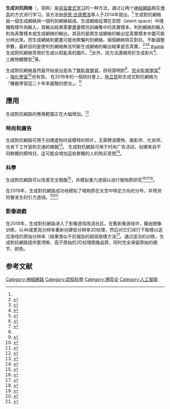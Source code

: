 {{NoteTA
|G1 = IT
}}
'''生成对抗网络'''（{{lang-en|'''G'''enerative '''A'''dversarial '''N'''etwork}}，简称{{lang|en|GAN}}）是[[非监督式学习|非监督式学习]]的一种方法，通过让两个[[人工神经网络|神经網路]]相互[[博弈论|博弈]]的方式进行学习。该方法由[[伊恩·古德费洛|伊恩·古德费洛]]等人于2014年提出。<ref name="MyUser_Arxiv.org_April_7_2016c"/>
生成對抗網絡由一個生成網絡與一個判別網絡組成。生成網絡從潛在空間（latent space）中隨機取樣作為輸入，其輸出結果需要盡量模仿訓練集中的真實樣本。判別網絡的輸入則為真實樣本或生成網絡的輸出，其目的是將生成網絡的輸出從真實樣本中盡可能分辨出來。而生成網絡則要盡可能地欺騙判別網絡。兩個網絡相互對抗、不斷調整參數，最終目的是使判別網絡無法判斷生成網絡的輸出結果是否真實。<ref>{{Cite web |url=http://xinwen.eastday.com/a/170113081516834.html |title=能根據文字生成圖片的 GAN，深度學習領域的又一新星 |access-date=2018-04-15 |archive-url=https://web.archive.org/web/20180415124917/http://xinwen.eastday.com/a/170113081516834.html |archive-date=2018-04-15 |dead-url=yes }}</ref><ref name="MyUser_Arxiv.org_April_7_2016c">{{cite arXiv|class=stat.ML|first2=Jean|last2=Pouget-Abadie|title=Generative Adversarial Networks|eprint=1406.2661|last1=Goodfellow|first1=Ian J.|last3=Mirza|first3=Mehdi|last4=Xu|first4=Bing|last5=Warde-Farley|first5=David|last6=Ozair|first6=Sherjil|last7=Courville|first7=Aaron|last8=Bengio|first8=Yoshua|year=2014}}</ref><ref name="OpenAI_com">{{citation |url=http://openai.com/blog/generative-models/ |title=Generative Models |publisher=[[OpenAI|OpenAI]] |date= |authors=Andrej Karpathy, Pieter Abbeel, Greg Brockman, Peter Chen, Vicki Cheung, Rocky Duan, Ian Goodfellow, Durk Kingma, Jonathan Ho, Rein Houthooft, Tim Salimans, John Schulman, Ilya Sutskever, And Wojciech Zaremba |accessdate=April 7, 2016 |archive-date=2021-04-22 |archive-url=https://web.archive.org/web/20210422120206/https://openai.com/blog/generative-models/ |dead-url=no }}</ref>
[[image:GAN_deepfake_white_girl.jpg|thumb]]
生成對抗網絡常用於生成以假亂真的圖片。<ref name="ITT_GANs">{{cite arXiv|eprint=1606.03498|title=Improved Techniques for Training GANs|last1=Salimans|first1=Tim|last2=Goodfellow|first2=Ian|last3=Zaremba|first3=Wojciech|last4=Cheung|first4=Vicki|last5=Radford|first5=Alec|last6=Chen|first6=Xi|class=cs.LG|year=2016}}</ref>此外，該方法還被用於生成影片<ref>{{Cite web |url=http://web.mit.edu/vondrick/tinyvideo/ |title=存档副本 |access-date=2017-03-17 |archive-url=https://web.archive.org/web/20170320105122/http://web.mit.edu/vondrick/tinyvideo/ |archive-date=2017-03-20 |dead-url=yes }}</ref>、三維物體模型<ref>{{Cite web |url=http://3dgan.csail.mit.edu/ |title=3D Generative Adversarial Network<!-- Bot generated title --> |access-date=2017-03-17 |archive-date=2019-10-27 |archive-url=https://web.archive.org/web/20191027080206/http://3dgan.csail.mit.edu/ |dead-url=no }}</ref>等。

生成對抗網絡虽然最开始提出是為了[[無監督學習|無監督學習]]，但经證明對{{link-en|半監督學習|Semi-supervised_learning}}<ref name="ITT_GANs" />、[[完全監督學習|完全監督學習]]<ref>{{cite journal|title=Image-to-Image Translation with Conditional Adversarial Nets|url=https://phillipi.github.io/pix2pix/|first1=Phillip|last2=Zhu|first2=Jun-Yan|date=2017|journal=Computer Vision and Pattern Recognition|last3=Zhou|first3=Tinghui|last4=Efros|first4=Alexei|last1=Isola|access-date=2019-06-18|archive-date=2020-04-14|archive-url=https://web.archive.org/web/20200414225155/https://phillipi.github.io/pix2pix/|dead-url=no}}</ref> 、[[強化學習|強化學習]]<ref>{{cite journal|title=Generative Adversarial Imitation Learning|url=http://papers.nips.cc/paper/6391-generative-adversarial-imitation-learning|first1=Jonathon|last2=Ermon|first2=Stefano|journal=Advances in Neural Information Processing Systems|last1=Ho|access-date=2019-06-18|archive-date=2019-10-19|archive-url=https://web.archive.org/web/20191019222917/http://papers.nips.cc/paper/6391-generative-adversarial-imitation-learning|dead-url=no}}</ref>也有效。 在2016年的一個研討會上，[[杨立昆|杨立昆]]称生成式對抗網絡为「機器學習這二十年來最酷的想法」。<ref>{{cite web|title=RL Seminar: The Next Frontier in AI: Unsupervised Learning|url=https://www.youtube.com/watch?v=IbjF5VjniVE|last1=LeCun|first1=Yann|access-date=2019-06-18|archive-date=2020-04-30|archive-url=https://web.archive.org/web/20200430143323/https://www.youtube.com/watch?v=IbjF5VjniVE|dead-url=no}}</ref>

== 應用 ==
生成對抗網路的應用範圍正在大幅增加。<ref>{{Citation|last=Caesar|first=Holger|title=A list of papers on Generative Adversarial (Neural) Networks: nightrome/really-awesome-gan|date=2019-03-01|url=https://github.com/nightrome/really-awesome-gan|access-date=2019-03-02|archive-date=2020-04-30|archive-url=https://web.archive.org/web/20200430143327/https://github.com/nightrome/really-awesome-gan|dead-url=no}}</ref>

=== 時尚和廣告 ===
生成對抗網路可用于创建虚构时装模特的照片，无需聘请模特、摄影师、化妆师，也省下工作室和交通的開銷<ref>{{cite web|title=The Rise of AI Supermodels|url=https://www.cdotrends.com/story/14300/rise-ai-supermodels|last1=Wong|first1=Ceecee|website=CDO Trends|access-date=2019-06-18|archive-date=2020-04-16|archive-url=https://web.archive.org/web/20200416005026/https://www.cdotrends.com/story/14300/rise-ai-supermodels|dead-url=no}}</ref>。 生成對抗網路可用于时尚广告活动，创建來自不同群體的模特兒，这可能会增加這些群體的人的购买意图<ref>{{cite web|title=GANs and Deepfakes Could Revolutionize The Fashion Industry|url=https://www.forbes.com/sites/forbestechcouncil/2019/05/21/gans-and-deepfakes-could-revolutionize-the-fashion-industry/#515624593d17|publisher=Forbes|last1=Dietmar|first1=Julia|access-date=2019-06-18|archive-date=2019-09-04|archive-url=https://web.archive.org/web/20190904214151/https://www.forbes.com/sites/forbestechcouncil/2019/05/21/gans-and-deepfakes-could-revolutionize-the-fashion-industry/#515624593d17|dead-url=no}}</ref>。

=== 科學 ===
生成對抗網路可以改善天文图像<ref>{{cite journal|title=Generative Adversarial Networks recover features in astrophysical images of galaxies beyond the deconvolution limit|last=Schawinski|first=Kevin|last2=Zhang|first2=Ce|date=2017-02-01|journal=Monthly Notices of the Royal Astronomical Society: Letters|issue=1|doi=10.1093/mnrasl/slx008|volume=467|pages=L110–L114|arxiv=1702.00403|bibcode=2017MNRAS.467L.110S|last3=Zhang|first3=Hantian|last4=Fowler|first4=Lucas|last5=Santhanam|first5=Gokula Krishnan}}</ref>，并模拟重力透镜以进行暗物质研究<ref>{{cite news|last1=Kincade|first1=Kathy|title=Researchers Train a Neural Network to Study Dark Matter|url=https://www.rdmag.com/news/2019/05/researchers-train-neural-network-study-dark-matter|publisher=R&D Magazine|accessdate=2019-06-18|archive-date=2019-05-15|archive-url=https://web.archive.org/web/20190515192323/https://www.rdmag.com/news/2019/05/researchers-train-neural-network-study-dark-matter|dead-url=no}}</ref><ref>{{cite news|last1=Kincade|first1=Kathy|title=CosmoGAN: Training a neural network to study dark matter|url=https://phys.org/news/2019-05-cosmogan-neural-network-dark.html|publisher=Phys.org|date=May 16, 2019|accessdate=2019-06-18|archive-date=2020-04-14|archive-url=https://web.archive.org/web/20200414225712/https://phys.org/news/2019-05-cosmogan-neural-network-dark.html|dead-url=no}}</ref><ref>{{cite news|title=Training a neural network to study dark matter|url=https://www.sciencedaily.com/releases/2019/05/190516145206.htm|publisher=Science Daily|date=May 16, 2019|accessdate=2019-06-18|archive-date=2020-04-30|archive-url=https://web.archive.org/web/20200430143314/https://www.sciencedaily.com/releases/2019/05/190516145206.htm|dead-url=no}}</ref>。

在2019年，生成對抗網路成功地模拟了暗物质在太空中特定方向的分布，并预测将要发生的引​​力透镜。<ref>{{Cite web|title=Cosmoboffins use neural networks to build dark matter maps the easy way|url=https://www.theregister.co.uk/2019/05/20/neural_networks_dark_matter/|last=at 06:13|first=Katyanna Quach 20 May 2019|language=en|website=www.theregister.co.uk|access-date=2019-05-20|archive-date=2020-04-23|archive-url=https://web.archive.org/web/20200423222307/https://www.theregister.co.uk/2019/05/20/neural_networks_dark_matter/|dead-url=no}}</ref><ref>{{Cite journal|title=CosmoGAN: creating high-fidelity weak lensing convergence maps using Generative Adversarial Networks|url=https://doi.org/10.1186/s40668-019-0029-9|last=Mustafa|first=Mustafa|last2=Bard|first2=Deborah|date=2019-05-06|journal=Computational Astrophysics and Cosmology|issue=1|doi=10.1186/s40668-019-0029-9|volume=6|pages=1|issn=2197-7909|last3=Bhimji|first3=Wahid|last4=Lukić|first4=Zarija|last5=Al-Rfou|first5=Rami|last6=Kratochvil|first6=Jan M.}}</ref>

=== 影像遊戲 ===
在2018年，生成對抗網路进入了影像游戏改造社区。在舊影像游戏中，藉由图像训练，以4k或更高分辨率重新创建低分辨率2D纹理，然后对它们进行下取樣以适应游戏的原始分辨率（结果类似于抗锯齿的超级取樣方法<ref>{{cite journal|title=ESRGAN: Enhanced Super-Resolution Generative Adversarial Networks|url=https://arxiv.org/abs/1809.00219v2|last=Tang|first=Xiaoou|last2=Qiao|first2=Yu|date=2018-09-01|language=en|last3=Loy|first3=Chen Change|last4=Dong|first4=Chao|last5=Liu|first5=Yihao|last6=Gu|first6=Jinjin|last7=Wu|first7=Shixiang|last8=Yu|first8=Ke|last9=Wang|first9=Xintao|journal=|access-date=2019-06-18|archive-date=2019-04-13|archive-url=https://web.archive.org/web/20190413014304/https://arxiv.org/abs/1809.00219v2|dead-url=no}}</ref>。通过适当的训练，生成對抗網路提供更清晰、高于原始的2D纹理图像品質，同时完全保留原始的细节、颜色。<br />

== 参考文献 ==
{{reflist}}

[[Category:神經網路|Category:神經網路]]
[[Category:認知科學|Category:認知科學]]
[[Category:博弈论|Category:博弈论]]
[[Category:人工智能|Category:人工智能]]